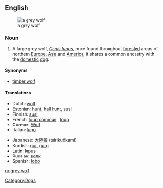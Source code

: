 {{wikipedia}}
{{also|gray wolf}}
==English==
[[Image:Canis lupus lupus prague zoo.jpg|thumb|a grey wolf]]

===Noun===
{{en-noun|sg=[[grey]] [[wolf]]|pl=gray wolves}}

# A large grey wolf, ''[[Canis lupus]]'', once found throughout [[forested]] areas of northern [[Europe]], [[Asia]] and [[America]]; it shares a common ancestry with the [[domestic]] [[dog]].

====Synonyms====
* [[timber wolf]]
{{clear}}

====Translations====
{{trans-top|a large grey wolf}}
* Dutch: [[wolf]] {{m}}
* Estonian: [[hunt]], [[hall hunt]], [[susi]]
* Finnish: [[susi]]
* French: [[loup commun]] {{m}}, [[loup]]
* German: [[Wolf]] {{m}}
* Italian: [[lupo]] {{m}}
{{trans-mid}}
* Japanese: [[大陸狼]] (tairikuōkami)
* Kurdish: [[gur]], [[gurg]]
* Latin: [[lupus]]
* Russian: [[ волк ]] {{m}}
* Spanish: [[lobo]] {{m}}
{{trans-bottom}}

[[Category:Dogs]]

[[ru:grey wolf]]